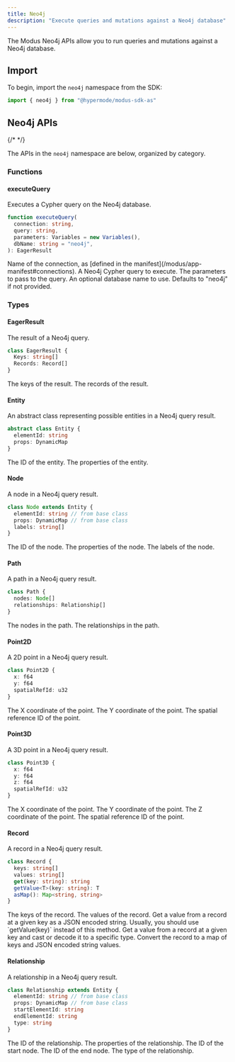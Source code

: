 ```yaml
---
title: Neo4j
description: "Execute queries and mutations against a Neo4j database"
---
```



<SdkHeader language="AssemblyScript" feature="Neo4j" />

The Modus Neo4j APIs allow you to run queries and mutations against a Neo4j
database.

## Import

To begin, import the `neo4j` namespace from the SDK:

```ts
import { neo4j } from "@hypermode/modus-sdk-as"
```

## Neo4j APIs

{/* <!-- vale Google.Headings = NO --> */}

The APIs in the `neo4j` namespace are below, organized by category.

<SdkTip />

### Functions

#### executeQuery

Executes a Cypher query on the Neo4j database.

```ts
function executeQuery(
  connection: string,
  query: string,
  parameters: Variables = new Variables(),
  dbName: string = "neo4j",
): EagerResult
```

<ResponseField name="connection" type="string" required>
  Name of the connection, as [defined in the
  manifest](/modus/app-manifest#connections).
</ResponseField>

<ResponseField name="query" type="string" required>
  A Neo4j Cypher query to execute.
</ResponseField>

<ResponseField name="parameters" type="Variables">
  The parameters to pass to the query.
</ResponseField>

<ResponseField name="dbName" type="string">
  An optional database name to use. Defaults to "neo4j" if not provided.
</ResponseField>

### Types

#### EagerResult

The result of a Neo4j query.

```ts
class EagerResult {
  Keys: string[]
  Records: Record[]
}
```

<ResponseField name="keys" type="string[]">
  The keys of the result.
</ResponseField>

<ResponseField name="records" type="Record[]">
  The records of the result.
</ResponseField>

#### Entity

An abstract class representing possible entities in a Neo4j query result.

```ts
abstract class Entity {
  elementId: string
  props: DynamicMap
}
```

<ResponseField name="elementId" type="string">
  The ID of the entity.
</ResponseField>

<ResponseField name="props" type="DynamicMap">
  The properties of the entity.
</ResponseField>

#### Node

A node in a Neo4j query result.

```ts
class Node extends Entity {
  elementId: string // from base class
  props: DynamicMap // from base class
  labels: string[]
}
```

<ResponseField name="elementId" type="string">
  The ID of the node.
</ResponseField>

<ResponseField name="props" type="DynamicMap">
  The properties of the node.
</ResponseField>

<ResponseField name="labels" type="string[]">
  The labels of the node.
</ResponseField>

#### Path

A path in a Neo4j query result.

```ts
class Path {
  nodes: Node[]
  relationships: Relationship[]
}
```

<ResponseField name="nodes" type="Node[]">
  The nodes in the path.
</ResponseField>

<ResponseField name="relationships" type="Relationship[]">
  The relationships in the path.
</ResponseField>

#### Point2D

A 2D point in a Neo4j query result.

```ts
class Point2D {
  x: f64
  y: f64
  spatialRefId: u32
}
```

<ResponseField name="x" type="f64">
  The X coordinate of the point.
</ResponseField>

<ResponseField name="y" type="f64">
  The Y coordinate of the point.
</ResponseField>

<ResponseField name="spatialRefId" type="u32">
  The spatial reference ID of the point.
</ResponseField>

#### Point3D

A 3D point in a Neo4j query result.

```ts
class Point3D {
  x: f64
  y: f64
  z: f64
  spatialRefId: u32
}
```

<ResponseField name="x" type="f64">
  The X coordinate of the point.
</ResponseField>

<ResponseField name="y" type="f64">
  The Y coordinate of the point.
</ResponseField>

<ResponseField name="z" type="f64">
  The Z coordinate of the point.
</ResponseField>

<ResponseField name="spatialRefId" type="u32">
  The spatial reference ID of the point.
</ResponseField>

#### Record

A record in a Neo4j query result.

```ts
class Record {
  keys: string[]
  values: string[]
  get(key: string): string
  getValue<T>(key: string): T
  asMap(): Map<string, string>
}
```

<ResponseField name="keys" type="string[]">
  The keys of the record.
</ResponseField>

<ResponseField name="values" type="string[]">
  The values of the record.
</ResponseField>

<ResponseField name="get(key)" type="method">
  Get a value from a record at a given key as a JSON encoded string.

  <Info>
    Usually, you should use `getValue<T>(key)` instead of this method.
  </Info>
</ResponseField>

<ResponseField name="getValue<T>(key)" type="method">
  Get a value from a record at a given key and cast or decode it to a specific
  type.
</ResponseField>

<ResponseField name="asMap()" type="method">
  Convert the record to a map of keys and JSON encoded string values.
</ResponseField>

#### Relationship

A relationship in a Neo4j query result.

```ts
class Relationship extends Entity {
  elementId: string // from base class
  props: DynamicMap // from base class
  startElementId: string
  endElementId: string
  type: string
}
```

<ResponseField name="elementId" type="string">
  The ID of the relationship.
</ResponseField>

<ResponseField name="props" type="DynamicMap">
  The properties of the relationship.
</ResponseField>

<ResponseField name="startElementId" type="string">
  The ID of the start node.
</ResponseField>

<ResponseField name="endElementId" type="string">
  The ID of the end node.
</ResponseField>

<ResponseField name="type" type="string">
  The type of the relationship.
</ResponseField>
